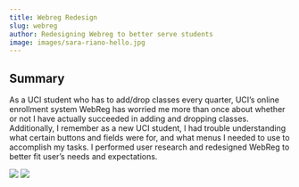 ```yaml
---
title: Webreg Redesign
slug: webreg
author: Redesigning Webreg to better serve students
image: images/sara-riano-hello.jpg
---
```



<h2>
    Summary
</h2>

<p>
    As a UCI student who has to add/drop classes every quarter, UCI’s online enrollment system WebReg has worried me more than once about whether or 
    not I have actually succeeded in adding and dropping classes. Additionally, I remember as a new UCI student, I had trouble understanding what 
    certain buttons and fields were for, and what menus I needed to use to accomplish my tasks. I performed user research and redesigned WebReg to 
    better fit user’s needs and expectations.
</p>


<div class="gallery">
    <Img src="./images/sara-riano-hello.jpg"/>
    <Img src="./images/sara-riano-hello.jpg"/>
</div>

<!-- ![globe](images/sara-riano-hello.jpg) -->